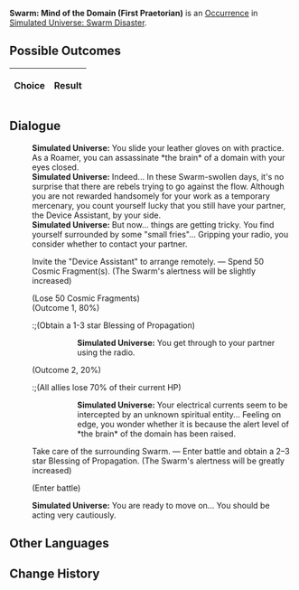 {{Simulated Universe Event Infobox
|title         = Swarm: Mind of the Domain (First Praetorian)
|image         = Random Event 4.png
|type          =
|domains_su    = 
|domains_ext   = 
|domains_swarm = Swarm
|domains_gng   = 
|requirements  =
|prev          = {{tx}}
|next          = {{tx}}
|indexRewards  =
|characters    = 
}}
'''Swarm: Mind of the Domain (First Praetorian)''' is an [[Simulated Universe/Occurrence|Occurrence]] in [[Simulated Universe: Swarm Disaster]].

==Possible Outcomes==
{| class="article-table"
!Choice
!Result

|}

<!--
==Gameplay Notes==

-->
==Dialogue==
{{Dialogue Start}}
:'''Simulated Universe:''' You slide your leather gloves on with practice. As a Roamer, you can assassinate *the brain* of a domain with your eyes closed.
:'''Simulated Universe:''' Indeed... In these Swarm-swollen days, it's no surprise that there are rebels trying to go against the flow. Although you are not rewarded handsomely for your work as a temporary mercenary, you count yourself lucky that you still have your partner, the Device Assistant, by your side.
:'''Simulated Universe:''' But now... things are getting tricky. You find yourself surrounded by some "small fries"... Gripping your radio, you consider whether to contact your partner.
:{{DIcon|Star}} Invite the "Device Assistant" to arrange remotely. &mdash; Spend 50 Cosmic Fragment(s). (The Swarm's alertness will be slightly increased)
:;(Lose 50 Cosmic Fragments)
:;(Outcome 1, 80%)
::;(Obtain a 1-3 star Blessing of Propagation)
:::'''Simulated Universe:''' You get through to your partner using the radio.
:;(Outcome 2, 20%)
::;(All allies lose 70% of their current HP)
:::'''Simulated Universe:''' Your electrical currents seem to be intercepted by an unknown spiritual entity... Feeling on edge, you wonder whether it is because the alert level of *the brain* of the domain has been raised.
:{{DIcon|Star}} Take care of the surrounding Swarm. &mdash; Enter battle and obtain a 2&ndash;3 star Blessing of Propagation. (The Swarm's alertness will be greatly increased)
:;(Enter battle)
::{{Enemy List|Juvenile Sting*4/}}
:'''Simulated Universe:''' You are ready to move on... You should be acting very cautiously.
{{Dialogue End}}

==Other Languages==
{{Other Languages
|en    = Swarm: Mind of the Domain (First Praetorian)
|zhs   = 虫潮•区域脑体（一级卫戍）
|zht   = 蟲潮•區域腦體（一級衛戍）
|ja    = 虫の潮・区域脳（一級守備）
|ko    = 곤충 파도•구역 두뇌체(1급 경비)
|es    = Enjambre: Mente de zona (primer pretoriano)
|fr    = Esprit de la Zone de l'Essaim (premier prétorien)
|ru    = Жужжание: Разум зоны (гарнизон ур. 1)
|th    = คลื่นแมลง: มันสมองแห่งอาณาเขต (กองกำลังระดับ 1)
|vi    = Côn Trùng - Khu Vực Đầu Não (Cảnh Vệ Cấp 1)
|de    = Der Schwarm: Gehirn der Region (Garnisonsstufe 1)
|id    = Swarm: Otak dari Zona (Garnisun Tingkat 1)
|pt    = Enxame: Mente do Domínio (Primeiro Pretoriano)
}}

==Change History==
{{Change History|1.0}}
